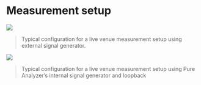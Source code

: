 # Measurement setup
![](https://media.githubusercontent.com/media/FLUX-SE/doc_images/main/Analyzer/SystemAnalysis/LiveSetup1.png)

> Typical configuration for a live venue measurement setup using external signal generator.

![](https://media.githubusercontent.com/media/FLUX-SE/doc_images/main/Analyzer/SystemAnalysis/LiveSetup2.png)

> Typical configuration for a live venue measurement setup using Pure Analyzer's internal signal generator and loopback


